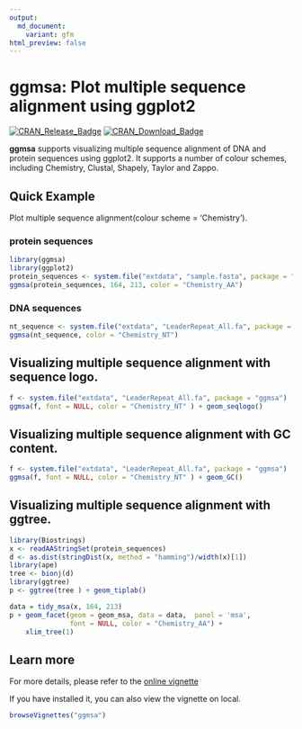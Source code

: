 ```yaml
---
output:
  md_document:
    variant: gfm
html_preview: false
---
```


<!-- README.md is generated from README.Rmd. Please edit that file -->

#  ggmsa: Plot multiple sequence alignment using ggplot2

[![CRAN_Release_Badge](https://www.r-pkg.org/badges/version-ago/ggmsa)](https://cran.r-project.org/package=ggmsa)
[![CRAN_Download_Badge](https://cranlogs.r-pkg.org/badges/grand-total/ggmsa?color=green)](https://cran.r-project.org/package=ggmsa)


**ggmsa** supports visualizing multiple sequence alignment of DNA and protein sequences using ggplot2. It supports a number of colour schemes, including Chemistry, Clustal, Shapely, Taylor and Zappo.

##  Quick Example 
Plot multiple sequence alignment(colour scheme = 'Chemistry').

###  protein sequences
```r
library(ggmsa)
library(ggplot2)
protein_sequences <- system.file("extdata", "sample.fasta", package = "ggmsa")
ggmsa(protein_sequences, 164, 213, color = "Chemistry_AA")
```

###  DNA sequences
```r
nt_sequence <- system.file("extdata", "LeaderRepeat_All.fa", package = "ggmsa")
ggmsa(nt_sequence, color = "Chemistry_NT")
```

##  Visualizing multiple sequence alignment with sequence logo.
```r
f <- system.file("extdata", "LeaderRepeat_All.fa", package = "ggmsa")
ggmsa(f, font = NULL, color = "Chemistry_NT" ) + geom_seqlogo()
```

##  Visualizing multiple sequence alignment with GC content.
```r
f <- system.file("extdata", "LeaderRepeat_All.fa", package = "ggmsa")
ggmsa(f, font = NULL, color = "Chemistry_NT" ) + geom_GC()
```

##  Visualizing multiple sequence alignment with ggtree.
```r
library(Biostrings)
x <- readAAStringSet(protein_sequences)
d <- as.dist(stringDist(x, method = "hamming")/width(x)[1])
library(ape)
tree <- bionj(d)
library(ggtree)
p <- ggtree(tree ) + geom_tiplab()

data = tidy_msa(x, 164, 213)
p + geom_facet(geom = geom_msa, data = data,  panel = 'msa',
               font = NULL, color = "Chemistry_AA") +
    xlim_tree(1)
```

## Learn more

For more details, please refer to the [online vignette](https://cran.r-project.org/web/packages/ggmsa/vignettes/ggmsa.html)

If you have installed it, you can also view the vignette on local.

```r
browseVignettes("ggmsa")
```
